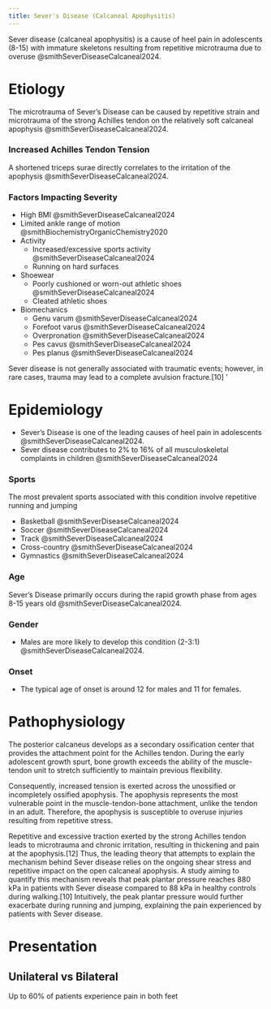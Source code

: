 ```yaml
---
title: Sever's Disease (Calcaneal Apophysitis)
---
```


Sever disease (calcaneal apophysitis) is a cause of heel pain in adolescents (8-15) with immature skeletons resulting from repetitive microtrauma due to overuse @smithSeverDiseaseCalcaneal2024.



# Etiology

The microtrauma of Sever's Disease can be caused by repetitive strain and microtrauma of the strong Achilles tendon on the relatively soft calcaneal apophysis @smithSeverDiseaseCalcaneal2024. 

### Increased Achilles Tendon Tension

A shortened triceps surae directly correlates to the irritation of the apophysis @smithSeverDiseaseCalcaneal2024.

### Factors Impacting Severity

- High BMI @smithSeverDiseaseCalcaneal2024
- Limited ankle range of motion @smithBiochemistryOrganicChemistry2020
- Activity
    - Increased/excessive sports activity @smithSeverDiseaseCalcaneal2024
    - Running on hard surfaces
- Shoewear
    - Poorly cushioned or worn-out athletic shoes @smithSeverDiseaseCalcaneal2024
    - Cleated athletic shoes
- Biomechanics
    - Genu varum @smithSeverDiseaseCalcaneal2024 
    - Forefoot varus @smithSeverDiseaseCalcaneal2024 
    - Overpronation @smithSeverDiseaseCalcaneal2024 
    - Pes cavus @smithSeverDiseaseCalcaneal2024 
    - Pes planus @smithSeverDiseaseCalcaneal2024 



Sever disease is not generally associated with traumatic events; however, in rare cases, trauma may lead to a complete avulsion fracture.[10]
'

# Epidemiology

- Sever's Disease is one of the leading causes of heel pain in adolescents @smithSeverDiseaseCalcaneal2024.
- Sever disease contributes to 2% to 16% of all musculoskeletal complaints in children @smithSeverDiseaseCalcaneal2024

:::{layout-ncol="3"}
### Sports

The most prevalent sports associated with this condition involve repetitive running and jumping

- Basketball @smithSeverDiseaseCalcaneal2024 
- Soccer @smithSeverDiseaseCalcaneal2024 
- Track @smithSeverDiseaseCalcaneal2024 
- Cross-country @smithSeverDiseaseCalcaneal2024 
- Gymnastics  @smithSeverDiseaseCalcaneal2024 

### Age
Sever's Disease primarily occurs during the rapid growth phase from ages 8-15 years old @smithSeverDiseaseCalcaneal2024.

### Gender


- Males are more likely to develop this condition (2-3:1) @smithSeverDiseaseCalcaneal2024.


### Onset

- The typical age of onset is around 12 for males and 11 for females.

:::

# Pathophysiology

The posterior calcaneus develops as a secondary ossification center that provides the attachment point for the Achilles tendon. During the early adolescent growth spurt, bone growth exceeds the ability of the muscle-tendon unit to stretch sufficiently to maintain previous flexibility. 

Consequently, increased tension is exerted across the unossified or incompletely ossified apophysis. The apophysis represents the most vulnerable point in the muscle-tendon-bone attachment, unlike the tendon in an adult. Therefore, the apophysis is susceptible to overuse injuries resulting from repetitive stress.

Repetitive and excessive traction exerted by the strong Achilles tendon leads to microtrauma and chronic irritation, resulting in thickening and pain at the apophysis.[12] Thus, the leading theory that attempts to explain the mechanism behind Sever disease relies on the ongoing shear stress and repetitive impact on the open calcaneal apophysis. A study aiming to quantify this mechanism reveals that peak plantar pressure reaches 880 kPa in patients with Sever disease compared to 88 kPa in healthy controls during walking.[10] Intuitively, the peak plantar pressure would further exacerbate during running and jumping, explaining the pain experienced by patients with Sever disease.   




# Presentation

## Unilateral vs Bilateral

Up to 60% of patients experience pain in both feet



